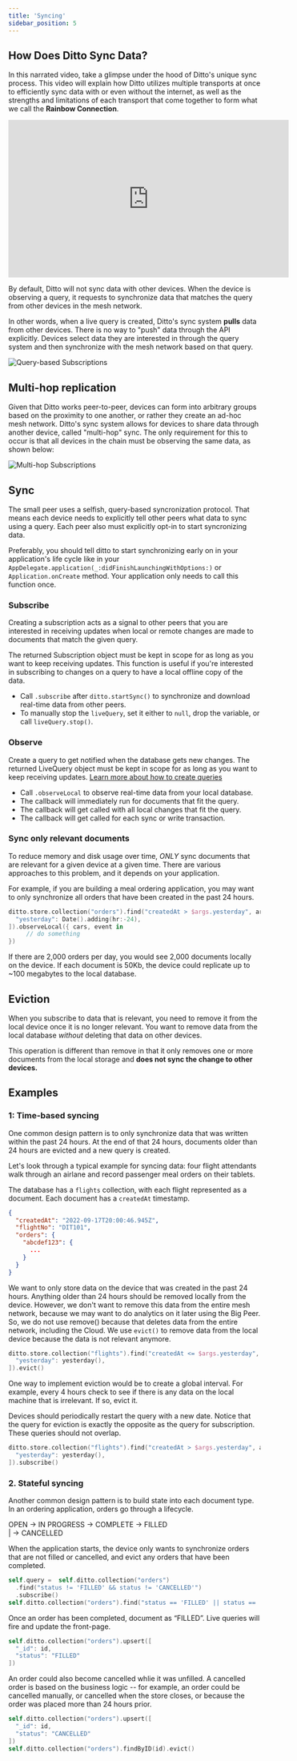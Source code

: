 ```yaml
---
title: 'Syncing'
sidebar_position: 5
---
```



## How Does Ditto Sync Data?
In this narrated video, take a glimpse under the hood of Ditto's unique sync process. This video will 
explain how Ditto utilizes multiple transports at once to efficiently sync data with or even without the 
internet, as well as the strengths and limitations of each transport that come together to form what we call the **Rainbow Connection**. 

<div className="iframe-container" align="center">
  <iframe 
    className="responsive-iframe"
    width="560" 
    height="315" 
    src="https://www.youtube.com/embed/8_A1CkYfzoM" 
    title="YouTube video player" 
    frameborder="0" 
    allow="accelerometer; autoplay; clipboard-write; encrypted-media; gyroscope; picture-in-picture" 
    allowfullscreen>
  </iframe>
</div>

By default, Ditto will not sync data with other devices.  When the device is
observing a query, it requests to synchronize data that matches the query from
other devices in the mesh network. 

In other words, when a live query is created, Ditto's sync system
**pulls** data from other devices. There is no way to "push" data through the
API explicitly. Devices select data they are interested in through the query
system and then synchronize with the mesh network based on that query.

![Query-based Subscriptions](syncing_data_1_subscribe.jpg)

## Multi-hop replication

Given that Ditto works peer-to-peer, devices can form into arbitrary groups
based on the proximity to one another, or rather they create an ad-hoc mesh
network. Ditto's sync system allows for devices to share data through another
device, called "multi-hop" sync. The only requirement for this to occur is that
all devices in the chain must be observing the same data, as shown below:

![Multi-hop Subscriptions](syncing_data_2_same_sub.jpg)

## Sync

The small peer uses a selfish, query-based syncronization protocol. That means
each device needs to explicitly tell other peers what data to sync using a query. Each peer also must explicitly opt-in to
start syncronizing data. 

Preferably, you should tell ditto to start synchronizing early on in your application's life cycle like in your `AppDelegate.application(_:didFinishLaunchingWithOptions:)` or `Application.onCreate` method. Your application only needs to call this function once.

<SnippetGroup
  name='sync-basic' 
/>


### Subscribe

Creating a subscription acts as a signal to other peers that you are interested in
receiving updates when local or remote changes are made to
documents that match the given query. 

The returned Subscription object must be kept in scope for as long as
you want to keep receiving updates. This function is useful if you're 
interested in subscribing to changes on a query to have a local offline copy of
the data.

<SnippetGroup name="subscribe" />

* Call `.subscribe` after `ditto.startSync()` to synchronize and download real-time data from other peers.
* To manually stop the `liveQuery`, set it either to `null`, drop the variable, or call `liveQuery.stop()`.

### Observe

Create a query to get notified when the database gets new changes. The returned
LiveQuery object must be kept in scope for as long as you want to keep receiving
updates. [Learn more about how to create queries](./querying)

<SnippetGroup name="sync-observe-local" />

* Call `.observeLocal` to observe real-time data from your local database.
* The callback will immediately run for documents that fit the query.
* The callback will get called with all local changes that fit the query. 
* The callback will get called for each sync or write transaction.

### Sync only relevant documents

To reduce memory and disk usage over time, *ONLY* sync documents that are relevant for a given device at a
given time. There are various approaches to this problem, and it depends on your application.

For example, if you are building a meal ordering application, you may want to
only synchronize all orders that have been created in the past 24 hours. 

```swift
ditto.store.collection("orders").find("createdAt > $args.yesterday", args: [
  "yesterday": Date().adding(hr:-24),
]).observeLocal({ cars, event in
     // do something
})
```

If there are 2,000 orders per day, you would see 2,000 documents
locally on the device. If each document is 50Kb, the device could 
replicate up to ~100 megabytes to the local database. 


## Eviction

When you subscribe to data that is relevant, you need to remove it from the
local device once it is no longer relevant. You want to remove data from the
local database _without_ deleting that data on other devices. 

This operation is different than remove in that it only removes one or more
documents from the local storage and **does not sync the change to other
devices.**

<SnippetGroup
  name='evict' 
/>

## Examples

### 1: Time-based syncing

One common design pattern is to only synchronize data that was written within the
past 24 hours. At the end of that 24 hours, documents older than 24 hours are evicted and a
new query is created.

Let's look through a typical example for syncing data: four flight attendants walk
through an airlane and record passenger meal orders on their tablets. 

The database has a `flights` collection, with each flight represented as a
document. Each document has a `createdAt` timestamp.

```json
{
  "createdAt": "2022-09-17T20:00:46.945Z",
  "flightNo": "DIT101",
  "orders": {
    "abcdef123": {
      ...
    }
  }
}
```

We want to only store data on the device that was created in the past 24 hours.
Anything older than 24 hours should be removed locally from the device. However,
we don't want to remove this data from the entire mesh network, because we may
want to do analytics on it later using the Big Peer. So, we do not use remove()
because that deletes data from the entire network, including the Cloud. We use
`evict()` to remove data from the local device because the data is not relevant
anymore.

```swift
ditto.store.collection("flights").find("createdAt <= $args.yesterday", args: [
  "yesterday": yesterday(),
]).evict()
```

One way to implement eviction would be to create a global interval. For example,
every 4 hours check to see if there is any data on the local machine that is
irrelevant. If so, evict it.

Devices should periodically restart the query with a new date. Notice that the
query for eviction is exactly the opposite as the query for subscription. These
queries should not overlap.

```swift
ditto.store.collection("flights").find("createdAt > $args.yesterday", args: [
  "yesterday": yesterday(),
]).subscribe()
```


### 2. Stateful syncing

Another common design pattern is to build state into each document type. In an
ordering application, orders go through a lifecycle.

OPEN -> IN PROGRESS -> COMPLETE -> FILLED  
|
-> CANCELLED

When the application starts, the device only wants to synchronize orders that are not
filled or cancelled, and evict any orders that have been completed.

```swift
self.query =  self.ditto.collection("orders")
  .find("status != 'FILLED' && status != 'CANCELLED'")
  .subscribe()
self.ditto.collection("orders").find("status == 'FILLED' || status == 'CANCELLED'").evict()
```

Once an order has been completed, document as “FILLED”. Live queries will fire and update the front-page.

```swift
self.ditto.collection("orders").upsert([
  "_id": id,
  "status": "FILLED"
])
```

An order could also become cancelled whlie it was unfilled. A cancelled order is
based on the business logic -- for example, an order could be cancelled
manually, or cancelled when the store closes, or because the order was placed
more than 24 hours prior. 

```swift
self.ditto.collection("orders").upsert([
  "_id": id,
  "status": "CANCELLED"
])
self.ditto.collection("orders").findByID(id).evict()
```
